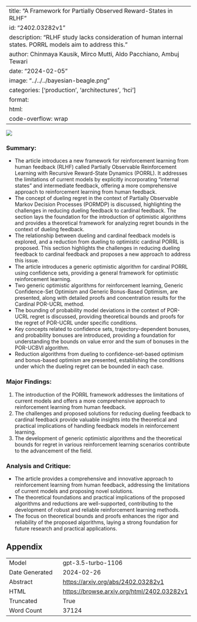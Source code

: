 
---
title: "A Framework for Partially Observed Reward-States in RLHF"
id: "2402.03282v1"
description: "RLHF study lacks consideration of human internal states. PORRL models aim to address this."
author: Chinmaya Kausik, Mirco Mutti, Aldo Pacchiano, Ambuj Tewari
date: "2024-02-05"
image: "../../../bayesian-beagle.png"
categories: ['production', 'architectures', 'hci']
format:
  html:
    code-overflow: wrap
---

![](../../../bayesian-beagle.png)

### Summary:
- The article introduces a new framework for reinforcement learning from human feedback (RLHF) called Partially Observable Reinforcement Learning with Recursive Reward-State Dynamics (PORRL). It addresses the limitations of current models by explicitly incorporating "internal states" and intermediate feedback, offering a more comprehensive approach to reinforcement learning from human feedback.
- The concept of dueling regret in the context of Partially Observable Markov Decision Processes (PORMDP) is discussed, highlighting the challenges in reducing dueling feedback to cardinal feedback. The section lays the foundation for the introduction of optimistic algorithms and provides a theoretical framework for analyzing regret bounds in the context of dueling feedback.
- The relationship between dueling and cardinal feedback models is explored, and a reduction from dueling to optimistic cardinal PORRL is proposed. This section highlights the challenges in reducing dueling feedback to cardinal feedback and proposes a new approach to address this issue.
- The article introduces a generic optimistic algorithm for cardinal PORRL using confidence sets, providing a general framework for optimistic reinforcement learning.
- Two generic optimistic algorithms for reinforcement learning, Generic Confidence-Set Optimism and Generic Bonus-Based Optimism, are presented, along with detailed proofs and concentration results for the Cardinal POR-UCRL method.
- The bounding of probability model deviations in the context of POR-UCRL regret is discussed, providing theoretical bounds and proofs for the regret of POR-UCRL under specific conditions.
- Key concepts related to confidence sets, trajectory-dependent bonuses, and probability bonuses are introduced, providing a foundation for understanding the bounds on value error and the sum of bonuses in the POR-UCBVI algorithm.
- Reduction algorithms from dueling to confidence-set-based optimism and bonus-based optimism are presented, establishing the conditions under which the dueling regret can be bounded in each case.

### Major Findings:
1. The introduction of the PORRL framework addresses the limitations of current models and offers a more comprehensive approach to reinforcement learning from human feedback.
2. The challenges and proposed solutions for reducing dueling feedback to cardinal feedback provide valuable insights into the theoretical and practical implications of handling feedback models in reinforcement learning.
3. The development of generic optimistic algorithms and the theoretical bounds for regret in various reinforcement learning scenarios contribute to the advancement of the field.

### Analysis and Critique:
- The article provides a comprehensive and innovative approach to reinforcement learning from human feedback, addressing the limitations of current models and proposing novel solutions.
- The theoretical foundations and practical implications of the proposed algorithms and reductions are well-supported, contributing to the development of robust and reliable reinforcement learning methods.
- The focus on theoretical bounds and proofs enhances the rigor and reliability of the proposed algorithms, laying a strong foundation for future research and practical applications.

## Appendix

|          |          |
|----------|----------|
| Model     | gpt-3.5-turbo-1106       |
| Date Generated     | 2024-02-26       |
| Abstract | [https://arxiv.org/abs/2402.03282v1](https://arxiv.org/abs/2402.03282v1)        |
| HTML     | [https://browse.arxiv.org/html/2402.03282v1](https://browse.arxiv.org/html/2402.03282v1)       |
| Truncated       | True       |
| Word Count       | 37124       |